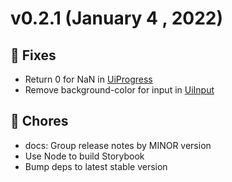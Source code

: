 
<Meta title="Releases/v0.2.x/v0.2.1" />

<style>{`code { background-color: transparent!important; }`}</style>

# v0.2.1 (January 4 , 2022)

## 🐛 Fixes
- Return 0 for NaN in [UiProgress](/story/atoms-progress--common)
- Remove background-color for input in [UiInput](/story/atoms-input--with-placeholder)

## 🧹 Chores
- docs: Group release notes by MINOR version
- Use Node to build Storybook
- Bump deps to latest stable version
